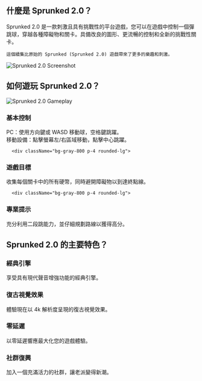 ## 什麼是 Sprunked 2.0？
<div className="flex flex-col md:flex-row items-center gap-8">
  <div className="w-full md:w-1/2 text-xl">
Sprunked 2.0 是一款刺激且具有挑戰性的平台遊戲，您可以在遊戲中控制一個彈跳球，穿越各種障礙物和關卡。具備改良的圖形、更流暢的控制和全新的挑戰性關卡。

    這個續集比原始的 Sprunked (Sprunked 2.0) 遊戲帶來了更多的樂趣和刺激。
</div>
  <div className="w-full md:w-1/2 flex justify-center items-center">
<img 
      src="http://localhost:3000/games/sprunki-remastered/game_screenshot.webp" 
      alt="Sprunked 2.0 Screenshot" 
      className="w-4/5 h-auto"
    />
</div>
</div>

## 如何遊玩 Sprunked 2.0？

<div className="flex flex-col md:flex-row items-center gap-8">
  <div className="w-full md:w-1/2">
<img 
      src="http://localhost:3000/games/sprunki-remastered/game_screenshot.webp" 
      alt="Sprunked 2.0 Gameplay" 
      className="w-4/5 h-auto mx-auto"
    />
</div>
  <div className="w-full md:w-1/2">
    <div className="grid grid-cols-1 gap-4 mt-0">
      <div className="bg-gray-800 p-4 rounded-lg">
<h3 className="text-green-400 font-bold mb-2">基本控制</h3>
        <p className="text-gray-300">
          PC：使用方向鍵或 WASD 移動球，空格鍵跳躍。<br/>
          移動設備：點擊螢幕左/右區域移動，點擊中心跳躍。
        </p>
</div>

      <div className="bg-gray-800 p-4 rounded-lg">
<h3 className="text-green-400 font-bold mb-2">遊戲目標</h3>
        <p className="text-gray-300">收集每個關卡中的所有硬幣，同時避開障礙物以到達終點線。</p>
</div>

      <div className="bg-gray-800 p-4 rounded-lg">
<h3 className="text-green-400 font-bold mb-2">專業提示</h3>
        <p className="text-gray-300">充分利用二段跳能力，並仔細規劃路線以獲得高分。</p>
</div>
    </div>
  </div>
</div>

## Sprunked 2.0 的主要特色？

<div className="grid grid-cols-1 md:grid-cols-2 gap-4">
  <div className="bg-gray-800 p-4 rounded-lg">
<h3 className="text-green-400 font-bold mb-2">經典引擎</h3>
    <p className="text-gray-300">享受具有現代聲音增強功能的經典引擎。</p>
</div>

  <div className="bg-gray-800 p-4 rounded-lg">
<h3 className="text-green-400 font-bold mb-2">復古視覺效果</h3>
    <p className="text-gray-300">體驗現在以 4k 解析度呈現的復古視覺效果。</p>
</div>

  <div className="bg-gray-800 p-4 rounded-lg">
<h3 className="text-green-400 font-bold mb-2">零延遲</h3>
    <p className="text-gray-300">以零延遲響應最大化您的遊戲體驗。</p>
</div>

  <div className="bg-gray-800 p-4 rounded-lg">
<h3 className="text-green-400 font-bold mb-2">社群復興</h3>
    <p className="text-gray-300">加入一個充滿活力的社群，讓老派變得新潮。</p>
</div>
</div>